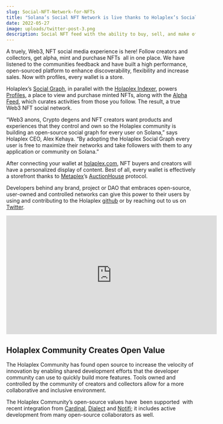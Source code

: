 ```yaml
---
slug: Social-NFT-Network-for-NFTs
title: "Solana’s Social NFT Network is live thanks to Holaplex’s Social Graph. "
date: 2022-05-27
image: uploads/twitter-post-3.png
description: Social NFT feed with the ability to buy, sell, and make offers.
---
```

A truely, Web3, NFT social media experience is here! Follow creators and collectors, get alpha, mint and purchase NFTs  all in one place. We have listened to the communities feedback and have built a high performance, open-sourced platform to enhance discoverability, flexibility and increase sales. Now with profiles, every wallet is a store. 



Holaplex’s [Social Graph](https://github.com/holaplex/graph-program), in parallel with the [Holaplex Indexer](https://github.com/holaplex/indexer), powers [Profiles](https://www.holaplex.com/profiles/7r8oBPs3vNqgqEG8gnyPWUPgWuScxXyUxtmoLd1bg17F/nfts), a place to view and purchase minted NFTs, along with the [Alpha Feed](https://www.holaplex.com/alpha), which curates activities from those you follow. The result, a true Web3 NFT social network. 



“Web3 anons, Crypto degens and NFT creators want products and experiences that they control and own so the Holaplex community is building an open-source social graph for every user on Solana,” says Holaplex CEO, Alex Kehaya. “By adopting the Holaplex Social Graph every user is free to maximize their networks and take followers with them to any application or community on Solana.”



After connecting your wallet at [holaplex.com](https://holaplex.com/), NFT buyers and creators will have a personalized display of content. Best of all, every wallet is effectively a storefront thanks to [Metaplex](https://www.metaplex.com/)’s [AuctionHouse](https://docs.metaplex.com/auction-house/definition) protocol. 



Developers behind any brand, project or DAO that embraces open-source, user-owned and controlled networks can give this power to their users by using and contributing to the Holaplex [github](https://github.com/holaplex/graph-program) or by reaching out to us on [Twitter](https://twitter.com/holaplex?ref_src=twsrc%5Egoogle%7Ctwcamp%5Eserp%7Ctwgr%5Eauthor).

<iframe width="560" height="315" src="https://www.youtube.com/embed/aSvXswivtOM" title="YouTube video player" frameborder="0" allow="accelerometer; autoplay; clipboard-write; encrypted-media; gyroscope; picture-in-picture" allowfullscreen></iframe>

## Holaplex Community Creates Open Value 



The Holaplex Community has found open source to increase the velocity of innovation by enabling shared development efforts that the developer community can use to quickly build more features. Tools owned and controlled by the community of creators and collectors allow for a more collaborative and inclusive environment.

The Holaplex Community’s open-source values have  been supported  with recent integration from [Cardinal](https://www.cardinal.so/), [Dialect](https://www.dialect.to/) and [Notifi](https://notifi.network/); it includes active development from many open-source collaborators as well.